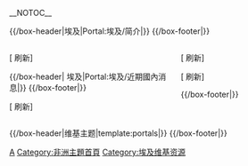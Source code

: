 <!-- 這個主題使用這個語法建立： subst:box portal skeleton| topic={{{topic}}}|  -->
__NOTOC__
<div align="center">
{{browsebar}}
</div>

{{/box-header|埃及|Portal:埃及/简介|}}
{{Portal:埃及/简介}}
{{/box-footer|}}

<div style="float:left; width:60%;"> <!-- This width add to the the margin below to equal 100%-->

[{{fullurl:Portal:埃及|action=purge}} 刷新]

{{Random portal component|max=6|header=特色条目|footer=更多特色条目…|subpage=特色条目}}
{{Random portal component|max=16|header=特色建築|footer=更多特色建築…|subpage=特色建築}}




{{/box-header| 埃及|Portal:埃及/近期國內消息|}}
{{Portal:埃及/近期國內消息}}
{{/box-footer|}}

[{{fullurl:Portal:埃及|action=purge}} 刷新]

</div>

<div style="float:right; width:39%"> <!-- This margin should be right of the above -->
[{{fullurl:Portal:埃及|action=purge}} 刷新]
{{Random portal component|max=6|header=特色文物|footer=更多特色文物…|subpage=特色文物}}
{{Random portal component|max=4|header=埃及交通|footer=其他交通資訊…|subpage=埃及交通}}

[{{fullurl:Portal:埃及|action=purge}} 刷新]

{{/box-footer|}}

</div>

<div style="float:right; width:100%">
{{/box-header|维基主题|template:portals|}}
{{portals}}
{{/box-footer|}}
<noinclude>
[[Category:国家主题首页|A]]
[[Category:非洲主題首頁|Category:非洲主題首頁]]
[[Category:埃及维基资源|Category:埃及维基资源]]
</noinclude>